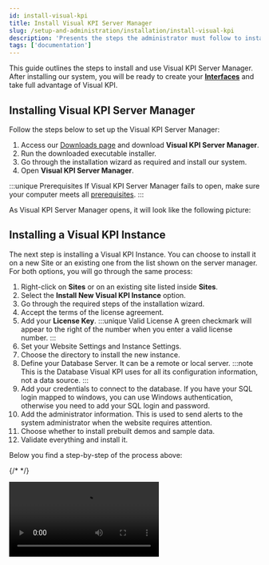 ```yaml
---
id: install-visual-kpi
title: Install Visual KPI Server Manager
slug: /setup-and-administration/installation/install-visual-kpi
description: 'Presents the steps the administrator must follow to install Visual KPI into their server or cloud.'
tags: ['documentation']
---
```



This guide outlines the steps to install and use Visual KPI Server Manager. After installing our system, you will be ready to create your [**Interfaces**](/docs/setup-and-administration/interfaces) and take full advantage of Visual KPI.

## Installing Visual KPI Server Manager

Follow the steps below to set up the Visual KPI Server Manager:

1. Access our [Downloads page](https://www.transpara.com/software-downloads/) and download **Visual KPI Server Manager**.
2. Run the downloaded executable installer.
3. Go through the installation wizard as required and install our system.
4. Open **Visual KPI Server Manager**.

:::unique Prerequisites
If Visual KPI Server Manager fails to open, make sure your computer meets all [prerequisites](/docs/setup-and-administration/installation/prepare-your-system).
:::

As Visual KPI Server Manager opens, it will look like the following picture:

<StylizedImage
  imgURL="img/setup-adm/installation/server-manager-home.png"
  alt="Visual-KPI-Server-Manager"
/>

## Installing a Visual KPI Instance

The next step is installing a Visual KPI Instance. You can choose to install it on a new Site or an existing one from the list shown on the server manager. For both options, you will go through the same process:

1. Right-click on **Sites** or on an existing site listed inside **Sites**.
2. Select the **Install New Visual KPI Instance** option.
3. Go through the required steps of the installation wizard.
4. Accept the terms of the license agreement.
5. Add your **License Key**.
:::unique Valid License
A green checkmark will appear to the right of the number when you enter a valid license number.
:::
6. Set your Website Settings and Instance Settings.
7. Choose the directory to install the new instance.
8. Define your Database Server. It can be a remote or local server.
:::note
This is the Database Visual KPI uses for all its configuration information, not a data source.
:::
9. Add your credentials to connect to the database. If you have your SQL login mapped to windows, you can use Windows authentication, otherwise you need to add your SQL login and password.
10. Add the administrator information. This is used to send alerts to the system administrator when the website requires attention.
11. Choose whether to install prebuilt demos and sample data.
12. Validate everything and install it.

Below you find a step-by-step of the process above:

{/* <StylizedImage
  imgURL="img/setup-adm/installation/instance-install-gif.gif"
  alt="Visual-KPI-instance-install"
/> */}

<Video src={video} />

### Run your application

Once you have installed the new instance, you can validate if everything is working as expected. To do this:

1. Right-click the new created Instance.
2. Select the **Browse** option.

Your browser should open with a Visual KPI Website similar to this:

<StylizedImage
  imgURL="img/setup-adm/installation/website.png"
  alt="website-example"
/>

:::note
If your instance of Visual KPI doesn't open or isn't working as expected, review the instructions on [Preparing your system](/docs/setup-and-administration/installation/prepare-your-system), [Installing a Virtual Machine](/docs/setup-and-administration/installation/hyper-v) (if you used a Virtual Machine), and this guide to see if you missed something.
:::

## Video guide

Check the following video to see a guide on how to install Visual KPI Server Manager, as presented in this page.

<IframeComponent 
  src="https://www.youtube.com/embed/qjLk-N7fkqU?start=643"
/>